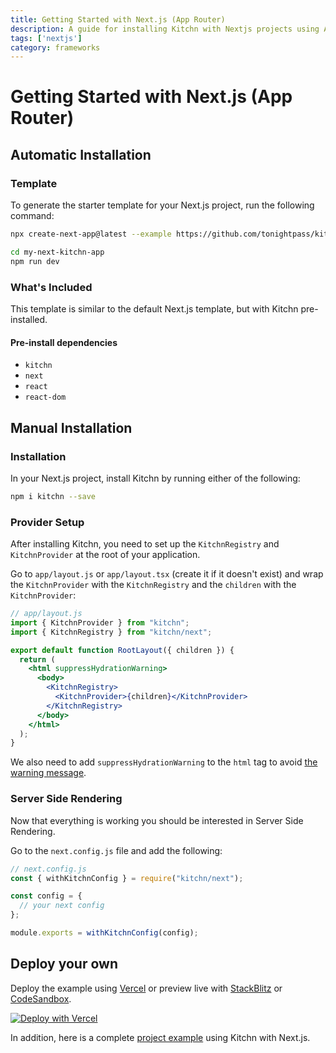 ```yaml
---
title: Getting Started with Next.js (App Router)
description: A guide for installing Kitchn with Nextjs projects using App Router
tags: ['nextjs']
category: frameworks
---
```



# Getting Started with Next.js (App Router)

## Automatic Installation

### Template

To generate the starter template for your Next.js project, run the following command:

```sh
npx create-next-app@latest --example https://github.com/tonightpass/kitchn/tree/master/examples/next-app my-next-kitchn-app

cd my-next-kitchn-app
npm run dev
```

### What's Included

This template is similar to the default Next.js template, but with Kitchn pre-installed.

#### Pre-install dependencies

- `kitchn`
- `next`
- `react`
- `react-dom`

## Manual Installation

### Installation
In your Next.js project, install Kitchn by running either of the following:

```sh npm2yarn
npm i kitchn --save
```

### Provider Setup

After installing Kitchn, you need to set up the `KitchnRegistry` and `KitchnProvider` 
at the root of your application.

Go to `app/layout.js` or `app/layout.tsx` (create it if it doesn't exist) and
wrap the `KitchnProvider` with the `KitchnRegistry` and the `children` with the `KitchnProvider`:

```jsx
// app/layout.js
import { KitchnProvider } from "kitchn";
import { KitchnRegistry } from "kitchn/next";

export default function RootLayout({ children }) {
  return (
    <html suppressHydrationWarning>
      <body>
        <KitchnRegistry>
          <KitchnProvider>{children}</KitchnProvider>
        </KitchnRegistry>
      </body>
    </html>
  );
}
```

We also need to add `suppressHydrationWarning` to the `html` tag to avoid [the warning message](https://github.com/vercel/next.js/discussions/22388#discussioncomment-8271118).

### Server Side Rendering
Now that everything is working you should be interested in Server Side Rendering.

Go to the `next.config.js` file and add the following:

```js
// next.config.js
const { withKitchnConfig } = require("kitchn/next");

const config = {
  // your next config
};

module.exports = withKitchnConfig(config);
```

## Deploy your own

Deploy the example using [Vercel](https://vercel.com/new/clone?repository-url=https://github.com/tonightpass/kitchn/tree/master/examples/next-app&project-name=kitchn-next&repository-name=kitchn-next) or preview live with [StackBlitz](https://stackblitz.com/github/tonightpass/kitchn/tree/master/examples/next-app) or [CodeSandbox](https://codesandbox.io/s/github/tonightpass/kitchn/tree/master/examples/next-app).

[![Deploy with Vercel](https://vercel.com/button)](https://vercel.com/new/clone?repository-url=https://github.com/tonightpass/kitchn/tree/master/examples/next-app&project-name=kitchn-next&repository-name=kitchn-next)

In addition, here is a complete [project example](https://github.com/tonightpass/kitchn/tree/master/examples/next-app) using Kitchn with Next.js.
